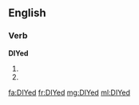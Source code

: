 ==English==

===Verb===
'''DIYed'''

# {{simple past of|DIY}}
# {{past participle of|DIY}}

[[fa:DIYed]]
[[fr:DIYed]]
[[mg:DIYed]]
[[ml:DIYed]]